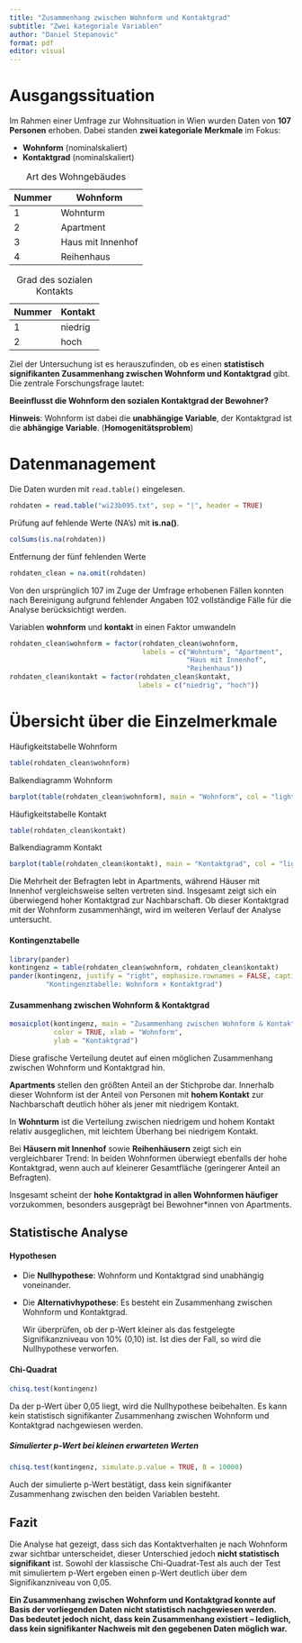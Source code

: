 ```yaml
---
title: "Zusammenhang zwischen Wohnform und Kontaktgrad"
subtitle: "Zwei kategoriale Variablen"
author: "Daniel Stepanovic"
format: pdf
editor: visual
---
```


# Ausgangssituation

Im Rahmen einer Umfrage zur Wohnsituation in Wien wurden Daten von **107 Personen** erhoben. Dabei standen **zwei kategoriale Merkmale** im Fokus:

- **Wohnform** (nominalskaliert)
- **Kontaktgrad** (nominalskaliert)

| Nummer | Wohnform          |
|--------|-------------------|
| 1      | Wohnturm          |
| 2      | Apartment         |
| 3      | Haus mit Innenhof |
| 4      | Reihenhaus        |

: Art des Wohngebäudes

| Nummer | Kontakt |
|--------|---------|
| 1      | niedrig |
| 2      | hoch    |

: Grad des sozialen Kontakts

Ziel der Untersuchung ist es herauszufinden, ob es einen **statistisch signifikanten Zusammenhang zwischen Wohnform und Kontaktgrad** gibt. 
\newpage
Die zentrale Forschungsfrage lautet:

**Beeinflusst die Wohnform den sozialen Kontaktgrad der Bewohner?**

**Hinweis**: Wohnform ist dabei die **unabhängige Variable**, der Kontaktgrad ist die **abhängige Variable**. (**Homogenitätsproblem**)

# Datenmanagement

Die Daten wurden mit `read.table()` eingelesen.

```r
rohdaten = read.table("wi23b095.txt", sep = "|", header = TRUE)
```

Prüfung auf fehlende Werte (NA's) mit **is.na()**.

```r
colSums(is.na(rohdaten))
```

Entfernung der fünf fehlenden Werte

```r
rohdaten_clean = na.omit(rohdaten)
```

Von den ursprünglich 107 im Zuge der Umfrage erhobenen Fällen konnten nach Bereinigung aufgrund fehlender Angaben 102 vollständige Fälle für die Analyse berücksichtigt werden.

Variablen **wohnform** und **kontakt** in einen Faktor umwandeln

```r
rohdaten_clean$wohnform = factor(rohdaten_clean$wohnform, 
                                 labels = c("Wohnturm", "Apartment", 
                                            "Haus mit Innenhof", 
                                            "Reihenhaus"))
rohdaten_clean$kontakt = factor(rohdaten_clean$kontakt, 
                                labels = c("niedrig", "hoch"))
```
\newpage
# Übersicht über die Einzelmerkmale

Häufigkeitstabelle Wohnform

```r
table(rohdaten_clean$wohnform)
```

Balkendiagramm Wohnform

```r
barplot(table(rohdaten_clean$wohnform), main = "Wohnform", col = "lightblue")
```
\newpage
Häufigkeitstabelle Kontakt

```r
table(rohdaten_clean$kontakt)
```
Balkendiagramm Kontakt

```r
barplot(table(rohdaten_clean$kontakt), main = "Kontaktgrad", col = "lightgreen")
```

Die Mehrheit der Befragten lebt in Apartments, während Häuser mit Innenhof vergleichsweise selten vertreten sind. Insgesamt zeigt sich ein überwiegend hoher Kontaktgrad zur Nachbarschaft. Ob dieser Kontaktgrad mit der Wohnform zusammenhängt, wird im weiteren Verlauf der Analyse untersucht.
\newpage

#### Kontingenztabelle

```r
library(pander)
kontingenz = table(rohdaten_clean$wohnform, rohdaten_clean$kontakt)
pander(kontingenz, justify = "right", emphasize.rownames = FALSE, caption = 
         "Kontingenztabelle: Wohnform × Kontaktgrad")
```

\newpage

#### Zusammenhang zwischen Wohnform & Kontaktgrad

```r
mosaicplot(kontingenz, main = "Zusammenhang zwischen Wohnform & Kontaktgrad", 
           color = TRUE, xlab = "Wohnform",
           ylab = "Kontaktgrad")
```

Diese grafische Verteilung deutet auf einen möglichen Zusammenhang zwischen Wohnform und Kontaktgrad hin.

**Apartments** stellen den größten Anteil an der Stichprobe dar. Innerhalb dieser Wohnform ist der Anteil von Personen mit **hohem Kontakt** zur Nachbarschaft deutlich höher als jener mit niedrigem Kontakt.

In **Wohnturm** ist die Verteilung zwischen niedrigem und hohem Kontakt relativ ausgeglichen, mit leichtem Überhang bei niedrigem Kontakt.

Bei **Häusern mit Innenhof** sowie **Reihenhäusern** zeigt sich ein vergleichbarer Trend: In beiden Wohnformen überwiegt ebenfalls der hohe Kontaktgrad, wenn auch auf kleinerer Gesamtfläche (geringerer Anteil an Befragten).

Insgesamt scheint der **hohe Kontaktgrad in allen Wohnformen häufiger** vorzukommen, besonders ausgeprägt bei Bewohner\*innen von Apartments.

## Statistische Analyse

#### Hypothesen

-   Die **Nullhypothese**: Wohnform und Kontaktgrad sind unabhängig voneinander.

-   Die **Alternativhypothese**: Es besteht ein Zusammenhang zwischen Wohnform und Kontaktgrad.

    Wir überprüfen, ob der p-Wert kleiner als das festgelegte Signifikanzniveau von 10% (0,10) ist. Ist dies der Fall, so wird die Nullhypothese verworfen.

#### Chi-Quadrat

```r
chisq.test(kontingenz)
```

Da der p-Wert über 0,05 liegt, wird die Nullhypothese beibehalten. Es kann kein statistisch signifikanter Zusammenhang zwischen Wohnform und Kontaktgrad nachgewiesen werden.

##### Simulierter p-Wert bei kleinen erwarteten Werten

```r
chisq.test(kontingenz, simulate.p.value = TRUE, B = 10000)
```

Auch der simulierte p-Wert bestätigt, dass kein signifikanter Zusammenhang zwischen den beiden Variablen besteht.

## Fazit

Die Analyse hat gezeigt, dass sich das Kontaktverhalten je nach Wohnform zwar sichtbar unterscheidet, dieser Unterschied jedoch **nicht statistisch signifikant** ist. Sowohl der klassische Chi-Quadrat-Test als auch der Test mit simuliertem p-Wert ergeben einen p-Wert deutlich über dem Signifikanzniveau von 0,05.

**Ein Zusammenhang zwischen Wohnform und Kontaktgrad konnte auf Basis der vorliegenden Daten nicht statistisch nachgewiesen werden. Das bedeutet jedoch nicht, dass kein Zusammenhang existiert – lediglich, dass kein signifikanter Nachweis mit den gegebenen Daten möglich war.**
